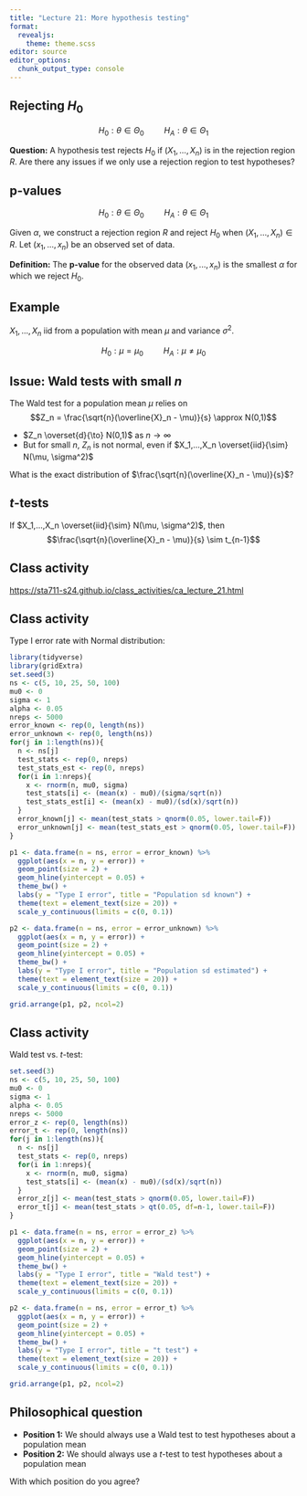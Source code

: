 ```yaml
---
title: "Lecture 21: More hypothesis testing"
format: 
  revealjs:
    theme: theme.scss
editor: source
editor_options: 
  chunk_output_type: console
---
```



## Rejecting $H_0$

$$H_0: \theta \in \Theta_0 \hspace{1cm} H_A: \theta \in \Theta_1$$

**Question:** A hypothesis test rejects $H_0$ if $(X_1,...,X_n)$ is in the rejection region $R$. Are there any issues if we only use a rejection region to test hypotheses?


## p-values

$$H_0: \theta \in \Theta_0 \hspace{1cm} H_A: \theta \in \Theta_1$$

Given $\alpha$, we construct a rejection region $R$ and reject $H_0$ when $(X_1,...,X_n) \in R$. Let $(x_1,...,x_n)$ be an observed set of data. 

**Definition:** The **p-value** for the observed data $(x_1,...,x_n)$ is the smallest $\alpha$ for which we reject $H_0$.


## Example

$X_1,...,X_n$ iid from a population with mean $\mu$ and variance $\sigma^2$. 

$$H_0: \mu = \mu_0 \hspace{1cm} H_A: \mu \neq \mu_0$$

## Issue: Wald tests with small $n$

The Wald test for a population mean $\mu$ relies on
$$Z_n = \frac{\sqrt{n}(\overline{X}_n - \mu)}{s} \approx N(0,1)$$

* $Z_n \overset{d}{\to} N(0,1)$ as $n \to \infty$
* But for small $n$, $Z_n$ is not normal, even if $X_1,...,X_n \overset{iid}{\sim} N(\mu, \sigma^2)$

What is the exact distribution of $\frac{\sqrt{n}(\overline{X}_n - \mu)}{s}$?

## $t$-tests

If $X_1,...,X_n \overset{iid}{\sim} N(\mu, \sigma^2)$, then
$$\frac{\sqrt{n}(\overline{X}_n - \mu)}{s} \sim t_{n-1}$$

## Class activity

[https://sta711-s24.github.io/class_activities/ca_lecture_21.html](https://sta711-s24.github.io/class_activities/ca_lecture_21.html)

## Class activity

Type I error rate with Normal distribution:

```r
library(tidyverse)
library(gridExtra)
set.seed(3)
ns <- c(5, 10, 25, 50, 100)
mu0 <- 0
sigma <- 1
alpha <- 0.05
nreps <- 5000
error_known <- rep(0, length(ns))
error_unknown <- rep(0, length(ns))
for(j in 1:length(ns)){
  n <- ns[j]
  test_stats <- rep(0, nreps)
  test_stats_est <- rep(0, nreps)
  for(i in 1:nreps){
    x <- rnorm(n, mu0, sigma)
    test_stats[i] <- (mean(x) - mu0)/(sigma/sqrt(n))
    test_stats_est[i] <- (mean(x) - mu0)/(sd(x)/sqrt(n))
  }
  error_known[j] <- mean(test_stats > qnorm(0.05, lower.tail=F))
  error_unknown[j] <- mean(test_stats_est > qnorm(0.05, lower.tail=F))
}

p1 <- data.frame(n = ns, error = error_known) %>%
  ggplot(aes(x = n, y = error)) +
  geom_point(size = 2) +
  geom_hline(yintercept = 0.05) +
  theme_bw() +
  labs(y = "Type I error", title = "Population sd known") +
  theme(text = element_text(size = 20)) +
  scale_y_continuous(limits = c(0, 0.1))

p2 <- data.frame(n = ns, error = error_unknown) %>%
  ggplot(aes(x = n, y = error)) +
  geom_point(size = 2) +
  geom_hline(yintercept = 0.05) +
  theme_bw() +
  labs(y = "Type I error", title = "Population sd estimated") +
  theme(text = element_text(size = 20)) +
  scale_y_continuous(limits = c(0, 0.1))

grid.arrange(p1, p2, ncol=2)
```

## Class activity

Wald test vs. $t$-test:

```r
set.seed(3)
ns <- c(5, 10, 25, 50, 100)
mu0 <- 0
sigma <- 1
alpha <- 0.05
nreps <- 5000
error_z <- rep(0, length(ns))
error_t <- rep(0, length(ns))
for(j in 1:length(ns)){
  n <- ns[j]
  test_stats <- rep(0, nreps)
  for(i in 1:nreps){
    x <- rnorm(n, mu0, sigma)
    test_stats[i] <- (mean(x) - mu0)/(sd(x)/sqrt(n))
  }
  error_z[j] <- mean(test_stats > qnorm(0.05, lower.tail=F))
  error_t[j] <- mean(test_stats > qt(0.05, df=n-1, lower.tail=F))
}

p1 <- data.frame(n = ns, error = error_z) %>%
  ggplot(aes(x = n, y = error)) +
  geom_point(size = 2) +
  geom_hline(yintercept = 0.05) +
  theme_bw() +
  labs(y = "Type I error", title = "Wald test") +
  theme(text = element_text(size = 20)) +
  scale_y_continuous(limits = c(0, 0.1))

p2 <- data.frame(n = ns, error = error_t) %>%
  ggplot(aes(x = n, y = error)) +
  geom_point(size = 2) +
  geom_hline(yintercept = 0.05) +
  theme_bw() +
  labs(y = "Type I error", title = "t test") +
  theme(text = element_text(size = 20)) +
  scale_y_continuous(limits = c(0, 0.1))

grid.arrange(p1, p2, ncol=2)
```

## Philosophical question

* **Position 1:** We should always use a Wald test to test hypotheses about a population mean
* **Position 2:** We should always use a $t$-test to test hypotheses about a population mean

With which position do you agree?



